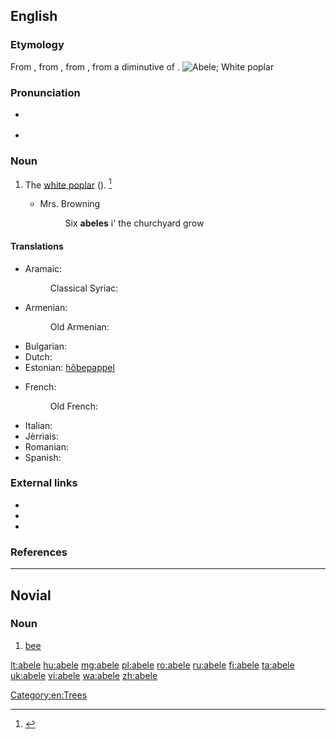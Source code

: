 {{also|Abele|ābele|ābelē}}
==English==
{{wikipedia|Populus alba}}

===Etymology===
From {{etyl|nl|en}} {{term|abeel|lang=nl}}, from {{etyl|dum|en}}, from {{etyl|roa-nor|en}} {{term|abiel|lang=roa-nor}}, from a diminutive of {{etyl|la|en}} {{term|albus||white|lang=la}}.
[[Image:Czajecice tree 20060812 1401.jpg|thumb|Abele; White poplar]]

===Pronunciation===
* {{a|RP}} {{IPA|/əˈbiːl/|/ə.ˈbeɪl/|/ˈeɪ.bl̩/}}
* {{a|US}} {{IPA|/əˈbil/|/ə.ˈbeɪl/|/ˈeɪ.bl̩/}}

===Noun===
{{en-noun}}

# The [[white poplar]] ({{taxlink|Populus alba|species}}). {{defdate|First attested around 1150 to 1350.}}<ref>{{reference-book | last =| first = | authorlink =  | coauthors =  | editor =Brown, Lesley  | others =  | title = The Shorter Oxford English Dictionary | origdate =  | origyear = 1933| origmonth =  | url =  | format =  | accessdate =  | accessyear =  | accessmonth =  | edition = 5th | date =  | year =2003| month =  | publisher =Oxford University Press  | location =Oxford, UK | language =  | id =  | doi = | isbn =978-0-19-860575-7 | lccn = | ol = | pages =3| chapter =  | chapterurl =  | quote =}}</ref>
#* {{rfdate}} Mrs. Browning
#*: Six '''abeles''' i' the churchyard grow 

====Translations====
{{trans-top|the white poplar, Populus alba}}
* Aramaic:
*: Classical Syriac: {{tø|syc|ܚܘܪܐ|m|sc=Syrc}}
* Armenian:
*: Old Armenian: {{tø|xcl|կաղամախ|tr=kałamax|sc=Armn}}
* Bulgarian: {{t-|bg|бяла топола}}
* Dutch: {{t+|nl|abeel|m}}
* Estonian: [[hõbepappel]]
{{trans-mid}}
* French:
*: Old French: {{tø|fro|abel|m}}
* Italian: {{t-|it|gattice|m}}
* Jèrriais: {{tø|roa-jer|blianc-bouais|m}}
* Romanian: {{t-|ro|plop alb|m}}
* Spanish: {{t+|es|álamo blanco|m}}
{{trans-bottom}}

===External links===
* {{pedialite|Populus alba}}
* {{commonslite|Populus alba}}
* {{specieslite|Populus alba}}

===References===
<references/>

[[Category:en:Trees]]

----

==Novial==

===Noun===
{{nov-noun}}

# [[bee]]

[[lt:abele]]
[[hu:abele]]
[[mg:abele]]
[[pl:abele]]
[[ro:abele]]
[[ru:abele]]
[[fi:abele]]
[[ta:abele]]
[[uk:abele]]
[[vi:abele]]
[[wa:abele]]
[[zh:abele]]